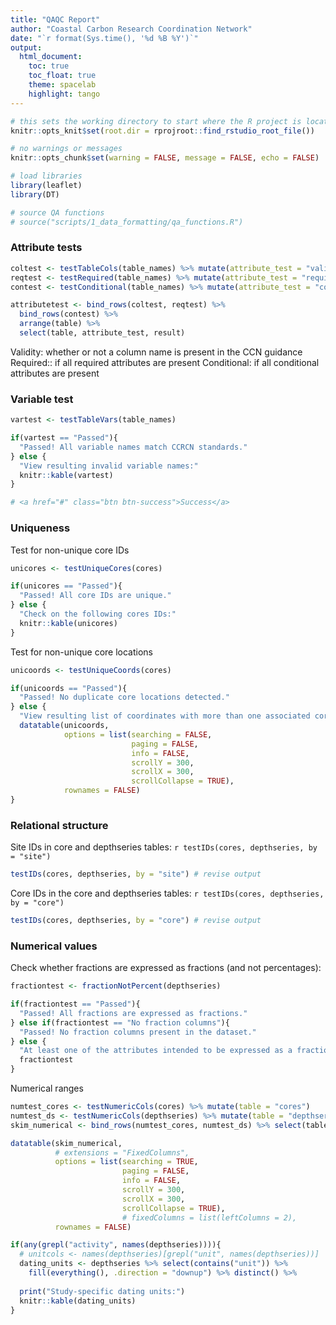 ```yaml
---
title: "QAQC Report"
author: "Coastal Carbon Research Coordination Network"
date: "`r format(Sys.time(), '%d %B %Y')`"
output:
  html_document:
    toc: true
    toc_float: true
    theme: spacelab
    highlight: tango
---
```


```r
# this sets the working directory to start where the R project is located
knitr::opts_knit$set(root.dir = rprojroot::find_rstudio_root_file())

# no warnings or messages
knitr::opts_chunk$set(warning = FALSE, message = FALSE, echo = FALSE)

# load libraries
library(leaflet)
library(DT)

# source QA functions
# source("scripts/1_data_formatting/qa_functions.R")
```

### Attribute tests

```r
coltest <- testTableCols(table_names) %>% mutate(attribute_test = "validity")
reqtest <- testRequired(table_names) %>% mutate(attribute_test = "required")
contest <- testConditional(table_names) %>% mutate(attribute_test = "conditional")

attributetest <- bind_rows(coltest, reqtest) %>% 
  bind_rows(contest) %>% 
  arrange(table) %>% 
  select(table, attribute_test, result)
```

Validity: whether or not a column name is present in the CCN guidance
Required:: if all required attributes are present
Conditional: if all conditional attributes are present 

### Variable test
```r
vartest <- testTableVars(table_names)

if(vartest == "Passed"){
  "Passed! All variable names match CCRCN standards."
} else {
  "View resulting invalid variable names:"
  knitr::kable(vartest)
}

# <a href="#" class="btn btn-success">Success</a>

```

### Uniqueness

Test for non-unique core IDs

```r
unicores <- testUniqueCores(cores)

if(unicores == "Passed"){
  "Passed! All core IDs are unique."
} else {
  "Check on the following cores IDs:"
  knitr::kable(unicores)
}
```

Test for non-unique core locations 

```r
unicoords <- testUniqueCoords(cores)

if(unicoords == "Passed"){
  "Passed! No duplicate core locations detected."
} else {
  "View resulting list of coordinates with more than one associated core:"
  datatable(unicoords,
            options = list(searching = FALSE,
                           paging = FALSE,
                           info = FALSE,
                           scrollY = 300,
                           scrollX = 300,
                           scrollCollapse = TRUE),
            rownames = FALSE) 
}
```

### Relational structure

Site IDs in core and depthseries tables: `r testIDs(cores, depthseries, by = "site")`
```r
testIDs(cores, depthseries, by = "site") # revise output 
```

Core IDs in the core and depthseries tables: `r testIDs(cores, depthseries, by = "core")`
```r

testIDs(cores, depthseries, by = "core") # revise output
```

### Numerical values

Check whether fractions are expressed as fractions (and not percentages):

```r
fractiontest <- fractionNotPercent(depthseries)

if(fractiontest == "Passed"){
  "Passed! All fractions are expressed as fractions."
} else if(fractiontest == "No fraction columns"){
  "Passed! No fraction columns present in the dataset."
} else {
  "At least one of the attributes intended to be expressed as a fraction is expressed as a percent (values > 1). Please review all fraction columns:"
  fractiontest
}
```

Numerical ranges

```r
numtest_cores <- testNumericCols(cores) %>% mutate(table = "cores")
numtest_ds <- testNumericCols(depthseries) %>% mutate(table = "depthseries")
skim_numerical <- bind_rows(numtest_cores, numtest_ds) %>% select(table, everything())

datatable(skim_numerical,
          # extensions = "FixedColumns",
          options = list(searching = TRUE,
                         paging = FALSE,
                         info = FALSE,
                         scrollY = 300,
                         scrollX = 300,
                         scrollCollapse = TRUE),
                         # fixedColumns = list(leftColumns = 2),
          rownames = FALSE)
```

```r
if(any(grepl("activity", names(depthseries)))){
  # unitcols <- names(depthseries)[grepl("unit", names(depthseries))]
  dating_units <- depthseries %>% select(contains("unit")) %>% 
    fill(everything(), .direction = "downup") %>% distinct() %>% 
  
  print("Study-specific dating units:")
  knitr::kable(dating_units)
}
```

